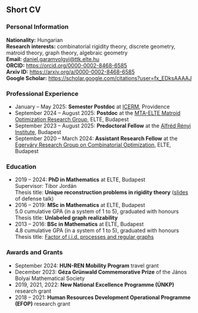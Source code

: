::: cv

Short CV
------

### Personal Information


**Nationality:** Hungarian\
**Research interests:** combinatorial rigidity theory, discrete geometry, matroid theory, graph theory, algebraic geometry\
**Email:** [daniel.garamvolgyi@ttk.elte.hu](mailto:daniel.garamvolgyi@ttk.elte.hu)\
**ORCID:** <https://orcid.org/0000-0002-8468-6585>\
**Arxiv ID:** <https://arxiv.org/a/0000-0002-8468-6585>\
**Google Scholar:** <https://scholar.google.com/citations?user=fx_EDksAAAAJ>\ 

::: professional

### Professional Experience

- January -- May 2025: **Semester Postdoc** at [ICERM](https://icerm.brown.edu/), Providence
- September 2024 -- August 2025: **Postdoc** at the [MTA-ELTE Matroid Optimization Research Group](https://berkri.web.elte.hu/memmorg/), ELTE, Budapest
- September 2023 -- August 2025: **Predoctoral Fellow** at the [Alfréd Rényi Institute](https://renyi.hu/en), Budapest
- September 2020 -- March 2024: **Assistant Research Fellow** at the [Egerváry Research Group on Combinatorial Optimization](https://egres.elte.hu/), ELTE, Budapest

:::

::: education

### Education

- 2019 -- 2024: **PhD in Mathematics** at ELTE, Budapest\
    Supervisor: Tibor Jordán\
    Thesis title: **Unique reconstruction problems in rigidity theory** ([slides](/files/202412_defense.pdf){.slide-link} of defense talk)
- 2016 -- 2019: **MSc in Mathematics** at ELTE, Budapest\
    5.0 cumulative GPA (in a system of 1 to 5), graduated with honours\
    Thesis title: **Unlabeled graph realizability**
- 2013 -- 2016: **BSc in Mathematics** at ELTE, Budapest\
    4.8 cumulative GPA (in a system of 1 to 5), graduated with honours\
    Thesis title: [Factor of i.i.d. processes and regular graphs](https://web.cs.elte.hu/blobs/diplomamunkak/bsc_mat/2016/garamvolgyi_daniel.pdf){.paper-link}

:::

### Awards and Grants

<!-- - July 2024: [Research-in-Groups](https://www.icms.org.uk/funding-opportunities/research-groups-rigs) -->
- September 2024: **HUN-REN Mobility Program** travel grant
- December 2023: **Géza Grünwald Commemorative Prize** of the János Bolyai Mathematical Society
<!-- - Fields travel grant -->
- 2019, 2021, 2022: **New National Excellence Programme (ÚNKP)** research grant
- 2018 – 2021: **Human Resources Development Operational Programme (EFOP)** research grant


:::